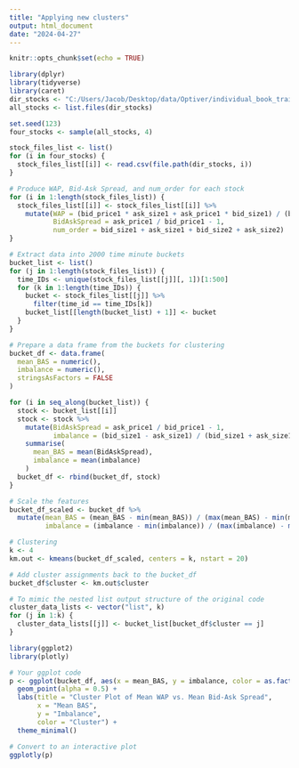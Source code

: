 ---
title: "Applying new clusters"
output: html_document
date: "2024-04-27"
---

```{r setup, include=FALSE}
knitr::opts_chunk$set(echo = TRUE)
```

```{r}
library(dplyr)
library(tidyverse)
library(caret)
dir_stocks <- "C:/Users/Jacob/Desktop/data/Optiver/individual_book_train"
all_stocks <- list.files(dir_stocks)

set.seed(123)
four_stocks <- sample(all_stocks, 4)

stock_files_list <- list()
for (i in four_stocks) {
  stock_files_list[[i]] <- read.csv(file.path(dir_stocks, i))
}

# Produce WAP, Bid-Ask Spread, and num_order for each stock
for (i in 1:length(stock_files_list)) {
  stock_files_list[[i]] <- stock_files_list[[i]] %>%
    mutate(WAP = (bid_price1 * ask_size1 + ask_price1 * bid_size1) / (bid_size1 + ask_size1),
           BidAskSpread = ask_price1 / bid_price1 - 1,
           num_order = bid_size1 + ask_size1 + bid_size2 + ask_size2)
}

# Extract data into 2000 time minute buckets
bucket_list <- list()
for (j in 1:length(stock_files_list)) {
  time_IDs <- unique(stock_files_list[[j]][, 1])[1:500]
  for (k in 1:length(time_IDs)) {
    bucket <- stock_files_list[[j]] %>%
      filter(time_id == time_IDs[k])
    bucket_list[[length(bucket_list) + 1]] <- bucket
  }
}

```

```{r}
# Prepare a data frame from the buckets for clustering
bucket_df <- data.frame(
  mean_BAS = numeric(),
  imbalance = numeric(),
  stringsAsFactors = FALSE
)

for (i in seq_along(bucket_list)) {
  stock <- bucket_list[[i]]
  stock <- stock %>%
    mutate(BidAskSpread = ask_price1 / bid_price1 - 1,
           imbalance = (bid_size1 - ask_size1) / (bid_size1 + ask_size1)) %>%
    summarise(
      mean_BAS = mean(BidAskSpread),
      imbalance = mean(imbalance)
    )
  bucket_df <- rbind(bucket_df, stock)
}

# Scale the features
bucket_df_scaled <- bucket_df %>%
  mutate(mean_BAS = (mean_BAS - min(mean_BAS)) / (max(mean_BAS) - min(mean_BAS)),
         imbalance = (imbalance - min(imbalance)) / (max(imbalance) - min(imbalance)))

# Clustering
k <- 4
km.out <- kmeans(bucket_df_scaled, centers = k, nstart = 20)

# Add cluster assignments back to the bucket_df
bucket_df$cluster <- km.out$cluster

# To mimic the nested list output structure of the original code
cluster_data_lists <- vector("list", k)
for (j in 1:k) {
  cluster_data_lists[[j]] <- bucket_list[bucket_df$cluster == j]
}

library(ggplot2)
library(plotly)

# Your ggplot code
p <- ggplot(bucket_df, aes(x = mean_BAS, y = imbalance, color = as.factor(cluster))) +
  geom_point(alpha = 0.5) +
  labs(title = "Cluster Plot of Mean WAP vs. Mean Bid-Ask Spread",
       x = "Mean BAS",
       y = "Imbalance",
       color = "Cluster") +
  theme_minimal()

# Convert to an interactive plot
ggplotly(p)
```


